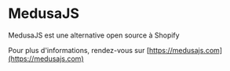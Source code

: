 # MedusaJS

MedusaJS est une alternative open source à Shopify

Pour plus d'informations, rendez-vous sur [https://medusajs.com](https://medusajs.com)

